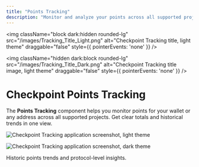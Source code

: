 ```yaml
---
title: "Points Tracking"
description: "Monitor and analyze your points across all supported projects"
---
```

<img 
  className="block dark:hidden rounded-lg" 
  src="/images/Tracking_Title_Light.png" 
  alt="Checkpoint Tracking title, light theme"
  draggable="false"
  style={{ pointerEvents: 'none' }}
/>

<img 
  className="hidden dark:block rounded-lg" 
  src="/images/Tracking_Title_Dark.png" 
  alt="Checkpoint Tracking title image, light theme"
  draggable="false"
  style={{ pointerEvents: 'none' }}
/>

# Checkpoint Points Tracking

The **Points Tracking** component helps you monitor points for your wallet or any address across all supported projects. Get clear totals and historical trends in one view.

<img 
  className="block dark:hidden rounded-lg" 
  src="/images/Tracking_Screen_Light.png" 
  alt="Checkpoint Tracking application screenshot, light theme"
/>

<img 
  className="hidden dark:block rounded-lg" 
  src="/images/Tracking_Screen_Dark.png" 
  alt="Checkpoint Tracking application screenshot, dark theme"
/>

<Card title="Start Tracking" icon="link" href="https://checkpoint.exchange/track-portfolio" horizontal>
  Historic points trends and protocol-level insights.
</Card>